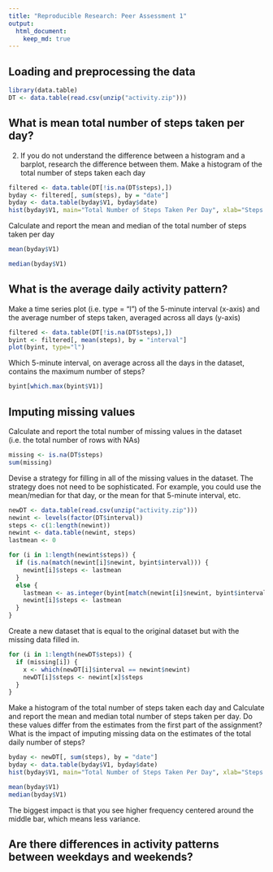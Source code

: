 ```yaml
---
title: "Reproducible Research: Peer Assessment 1"
output: 
  html_document:
    keep_md: true
---
```



## Loading and preprocessing the data
```r
library(data.table)
DT <- data.table(read.csv(unzip("activity.zip")))
```

## What is mean total number of steps taken per day?

2. If you do not understand the difference between a histogram and a barplot, research the difference between them. Make a histogram of the total number of steps taken each day

```r
filtered <- data.table(DT[!is.na(DT$steps),])
byday <- filtered[, sum(steps), by = "date"]
byday <- data.table(byday$V1, byday$date)
hist(byday$V1, main="Total Number of Steps Taken Per Day", xlab="Steps Per Day", breaks=8)
```

Calculate and report the mean and median of the total number of steps taken per day

```r
mean(byday$V1)
```

```r
median(byday$V1)
```

## What is the average daily activity pattern?

Make a time series plot (i.e. type = "l") of the 5-minute interval (x-axis) and the average number of steps taken, averaged across all days (y-axis)

```r
filtered <- data.table(DT[!is.na(DT$steps),])
byint <- filtered[, mean(steps), by = "interval"]
plot(byint, type="l")
```

Which 5-minute interval, on average across all the days in the dataset, contains the maximum number of steps?

```r
byint[which.max(byint$V1)]
```

## Imputing missing values

Calculate and report the total number of missing values in the dataset (i.e. the total number of rows with NAs)

```r
missing <- is.na(DT$steps)
sum(missing)
```

Devise a strategy for filling in all of the missing values in the dataset. The strategy does not need to be sophisticated. For example, you could use the mean/median for that day, or the mean for that 5-minute interval, etc.

```r
newDT <- data.table(read.csv(unzip("activity.zip")))
newint <- levels(factor(DT$interval))
steps <- c(1:length(newint))
newint <- data.table(newint, steps)
lastmean <- 0

for (i in 1:length(newint$steps)) {
  if (is.na(match(newint[i]$newint, byint$interval))) {
    newint[i]$steps <- lastmean
  }
  else {
    lastmean <- as.integer(byint[match(newint[i]$newint, byint$interval)]$V1)
    newint[i]$steps <- lastmean
  }
}
```

Create a new dataset that is equal to the original dataset but with the missing data filled in.

```r
for (i in 1:length(newDT$steps)) {
  if (missing[i]) {
    x <- which(newDT[i]$interval == newint$newint)
    newDT[i]$steps <- newint[x]$steps
  }
}
```

Make a histogram of the total number of steps taken each day and Calculate and report the mean and median total number of steps taken per day. Do these values differ from the estimates from the first part of the assignment? What is the impact of imputing missing data on the estimates of the total daily number of steps?

```r
byday <- newDT[, sum(steps), by = "date"]
byday <- data.table(byday$V1, byday$date)
hist(byday$V1, main="Total Number of Steps Taken Per Day", xlab="Steps Per Day", breaks=8)
```

```r
mean(byday$V1)
median(byday$V1)
```

The biggest impact is that you see higher frequency centered around the middle bar, which means less variance.

## Are there differences in activity patterns between weekdays and weekends?
